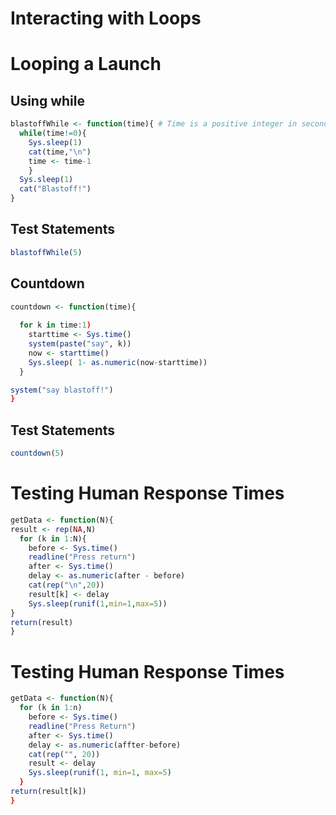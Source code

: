 Interacting with Loops
========================================================

# Looping a Launch

## Using while
```r
blastoffWhile <- function(time){ # Time is a positive integer in seconds
  while(time!=0){
    Sys.sleep(1)
    cat(time,"\n")
    time <- time-1
    }
  Sys.sleep(1)
  cat("Blastoff!")
}
```

## Test Statements
```r
blastoffWhile(5)
```

## Countdown
```r
countdown <- function(time){
  
  for k in time:1)
    starttime <- Sys.time()
    system(paste("say", k))
    now <- starttime()
    Sys.sleep( 1- as.numeric(now-starttime))
  }

system("say blastoff!")
}  
```

## Test Statements
```r
countdown(5)
```

# Testing Human Response Times
```r

getData <- function(N){
result <- rep(NA,N)
  for (k in 1:N){
    before <- Sys.time()
    readline("Press return")
    after <- Sys.time() 
    delay <- as.numeric(after - before)
    cat(rep("\n",20))
    result[k] <- delay
    Sys.sleep(runif(1,min=1,max=5))
}
return(result)
}
```

# Testing Human Response Times
```r
getData <- function(N){
  for (k in 1:n)
    before <- Sys.time()
    readline("Press Return")
    after <- Sys.time()
    delay <- as.numeric(affter-before)
    cat(rep("", 20))
    result <- delay
    Sys.sleep(runif(1, min=1, max=5)
  }
return(result[k])
}
```


    
